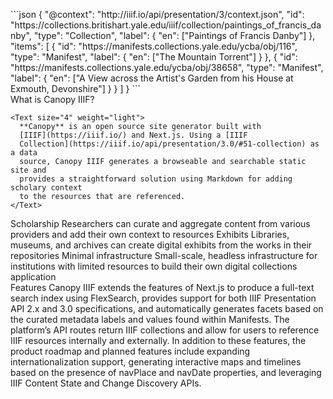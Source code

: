 
<Introduction
  heading="Create a static site with a IIIF Collection"
  subHeading="An open-source static site generator designed for fast creation, contextualization, and customization of a discovery-focused digital scholarship and collections website using IIIF APIs."
/>
 
<Splash>
  ```json 
  {
    "@context": "http://iiif.io/api/presentation/3/context.json",
    "id": "https://collections.britishart.yale.edu/iiif/collection/paintings_of_francis_danby",
    "type": "Collection",
    "label": {
      "en": ["Paintings of Francis Danby"]
    },
    "items": [
      {
        "id": "https://manifests.collections.yale.edu/ycba/obj/116",
        "type": "Manifest",
        "label": {
          "en": ["The Mountain Torrent"]
        }
      },
      {
        "id": "https://manifests.collections.yale.edu/ycba/obj/38658",
        "type": "Manifest",
        "label": {
          "en": ["A View across the Artist's Garden from his House at Exmouth, Devonshire"]
        }
      }
    ]
  }
```
</Splash>

<Section size="3">
  <Container size="3">
    <Heading size="7" mb="4" weight="regular" style={{ fontFamily: "var(--canopy-display-font)" }}>
      What is Canopy IIIF?
    </Heading>

    <Text size="4" weight="light">
      **Canopy** is an open source site generator built with
      [IIIF](https://iiif.io/) and Next.js. Using a [IIIF
      Collection](https://iiif.io/api/presentation/3.0/#51-collection) as a data
      source, Canopy IIIF generates a browseable and searchable static site and
      provides a straightforward solution using Markdown for adding scholary context
      to the resources that are referenced.
    </Text>

  </Container>
</Section>

<Section size="1" style={{ color: "var(--accent-1)" }}>
  <Flex gap="8">
    <Box
      style={{
        background: "var(--accent-12)",
        padding: "2rem",
        borderRadius: "0.5rem",
        boxShadow: "8px 8px 21px var(--accent-5)",
        borderTop: "4px solid var(--accent-8)",
      }}
    >
      <Heading size="5" weight="medium" mb="2">
        Scholarship
      </Heading>
      <Text size="4" weight="light">
        Researchers can curate and aggregate content from various providers and
        add their own context to resources
      </Text>
    </Box>
    <Box
      style={{
        background: "var(--accent-12)",
        padding: "2rem",
        borderRadius: "0.5rem",
        boxShadow: "8px 8px 21px var(--accent-5)",
        borderTop: "4px solid var(--accent-8)",
      }}
    >
      <Heading size="5" weight="medium" mb="2">
        Exhibits
      </Heading>
      <Text size="4" weight="light">
        Libraries, museums, and archives can create digital exhibits from the
        works in their repositories
      </Text>
    </Box>
    <Box
      style={{
        background: "var(--accent-12)",
        padding: "2rem",
        borderRadius: "0.5rem",
        boxShadow: "8px 8px 21px var(--accent-5)",
        borderTop: "4px solid var(--accent-8)",
      }}
    >
      <Heading size="5" weight="medium" mb="2">
        Minimal infrastructure
      </Heading>
      <Text size="4" weight="light">
        Small-scale, headless infrastructure for institutions with limited
        resources to build their own digital collections application
      </Text>
    </Box>
  </Flex>
</Section>

<Section size="3">
  <Container size="3">
    <Heading
      size="7"
      mb="4"
      weight="regular"
      style={{ fontFamily: "var(--canopy-display-font)" }}
    >
      Features
    </Heading>
    <Text size="4" weight="light">
      Canopy IIIF extends the features of Next.js to produce a full-text search
      index using FlexSearch, provides support for both IIIF Presentation API
      2.x and 3.0 specifications, and automatically generates facets based on
      the curated metadata labels and values found within Manifests. The
      platform’s API routes return IIIF collections and allow for users to
      reference IIIF resources internally and externally. In addition to these
      features, the product roadmap and planned features include expanding
      internationalization support, generating interactive maps and timelines
      based on the presence of navPlace and navDate properties, and leveraging
      IIIF Content State and Change Discovery APIs.
    </Text>
  </Container>
</Section>

